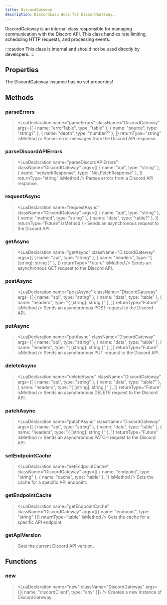 ```yaml
---
title: DiscordGateway
description: DiscordLuau docs for DiscordGateway.
---
```


[//]: # "This file was automatically compiled through the Generator luau code under this repository"
[//]: # "if you want to edit the documentation of discord-luau, please write changes"
[//]: # "to the discord-luau repository itself, we extract the comments from discord-luau and translate"
[//]: # "them into markdown files that Nextra can interpret!"
[//]: # "----- DOCUMENT IMPORTS ----- "


[//]: # "----- DOCUMENT DESCRIPTION ----- "

DiscordGateway is an internal class responsible for managing communication with the Discord API. This class handles rate limiting, scheduling HTTP requests, and processing events.

:::caution
This class is internal and should not be used directly by developers.
:::

[//]: # "----- DOCUMENT PROPERTIES ----- "

## Properties

The DiscordGateway instance has no set properties!

[//]: # "----- DOCUMENT METHODS ----- "

## Methods

### parseErrors

> <LuaDeclaration
> 	name="parseErrors"
> 	className="DiscordGateway"
> 	args={[
> 		{ name: "errorTable", type: "table" },
> 		{ name: "source", type: "string?" },
> 		{ name: "depth", type: "number?" },
> 	]}
> 	returnType="string"
> 	isMethod
> />
> Parses error messages from the Discord API response.

### parseDiscordAPIErrors

> <LuaDeclaration
> 	name="parseDiscordAPIErrors"
> 	className="DiscordGateway"
> 	args={[
> 		{ name: "api", type: "string" },
> 		{ name: "networkResponse", type: "Net.FetchResponse" },
> 	]}
> 	returnType="string"
> 	isMethod
> />
> Parses errors from a Discord API response.

### requestAsync

> <LuaDeclaration
> 	name="requestAsync"
> 	className="DiscordGateway"
> 	args={[
> 		{ name: "api", type: "string" },
> 		{ name: "method", type: "string" },
> 		{ name: "data", type: "table?" },
> 	]}
> 	returnType="Future"
> 	isMethod
> />
> Sends an asynchronous request to the Discord API.

### getAsync

> <LuaDeclaration
> 	name="getAsync"
> 	className="DiscordGateway"
> 	args={[
> 		{ name: "api", type: "string" },
> 		{ name: "headers", type: "{ [string]: string }" },
> 	]}
> 	returnType="Future"
> 	isMethod
> />
> Sends an asynchronous GET request to the Discord API.

### postAsync

> <LuaDeclaration
> 	name="postAsync"
> 	className="DiscordGateway"
> 	args={[
> 		{ name: "api", type: "string" },
> 		{ name: "data", type: "table" },
> 		{ name: "headers", type: "{ [string]: string }" },
> 	]}
> 	returnType="Future"
> 	isMethod
> />
> Sends an asynchronous POST request to the Discord API.

### putAsync

> <LuaDeclaration
> 	name="putAsync"
> 	className="DiscordGateway"
> 	args={[
> 		{ name: "api", type: "string" },
> 		{ name: "data", type: "table" },
> 		{ name: "headers", type: "{ [string]: string }" },
> 	]}
> 	returnType="Future"
> 	isMethod
> />
> Sends an asynchronous PUT request to the Discord API.

### deleteAsync

> <LuaDeclaration
> 	name="deleteAsync"
> 	className="DiscordGateway"
> 	args={[
> 		{ name: "api", type: "string" },
> 		{ name: "data", type: "table?" },
> 		{ name: "headers", type: "{ [string]: string }" },
> 	]}
> 	returnType="Future"
> 	isMethod
> />
> Sends an asynchronous DELETE request to the Discord API.

### patchAsync

> <LuaDeclaration
> 	name="patchAsync"
> 	className="DiscordGateway"
> 	args={[
> 		{ name: "api", type: "string" },
> 		{ name: "data", type: "table" },
> 		{ name: "headers", type: "{ [string]: string }" },
> 	]}
> 	returnType="Future"
> 	isMethod
> />
> Sends an asynchronous PATCH request to the Discord API.

### setEndpointCache

> <LuaDeclaration
> 	name="setEndpointCache"
> 	className="DiscordGateway"
> 	args={[
> 		{ name: "endpoint", type: "string" },
> 		{ name: "cache", type: "table" },
> 	]}
> 	isMethod
> />
> Sets the cache for a specific API endpoint.

### getEndpointCache

> <LuaDeclaration
> 	name="getEndpointCache"
> 	className="DiscordGateway"
> 	args={[{ name: "endpoint", type: "string" }]}
> 	returnType="table"
> 	isMethod
> />
> Gets the cache for a specific API endpoint.

### getApiVersion

> <LuaDeclaration
> 	name="getApiVersion"
> 	className="DiscordGateway"
> 	args={[]}
> 	returnType="number"
> 	isMethod
> />
> Gets the current Discord API version.

[//]: # "----- DOCUMENT FUNCTIONS ----- "

## Functions

### new

> <LuaDeclaration
> 	name="new"
> 	className="DiscordGateway"
> 	args={[{ name: "discordClient", type: "any" }]}
> />
> Creates a new instance of DiscordGateway.
